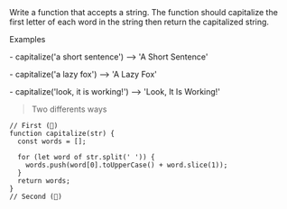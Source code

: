 <span className="instructions">
  Write a function that accepts a string. The function should capitalize the
  first letter of each word in the string then return the capitalized string.
</span>

<p className='instructions example'>Examples</p>

<p className='instructions'>- capitalize('a short sentence') --> 'A Short Sentence'</p>
<p className='instructions'>- capitalize('a lazy fox') --> 'A Lazy Fox'</p>
<p className='instructions'>- capitalize('look, it is working!') --> 'Look, It Is Working!'</p>

> <span className="ways">Two differents ways</span>

```
// First (🍅)
function capitalize(str) {
  const words = [];

  for (let word of str.split(' ')) {
    words.push(word[0].toUpperCase() + word.slice(1));
  }
  return words;
}
// Second (🍆)
```
